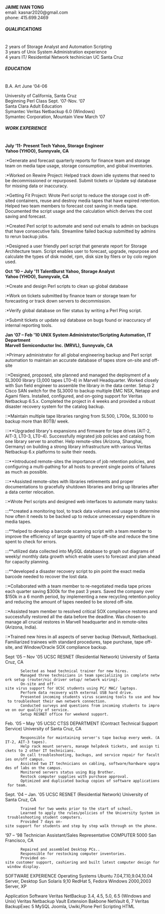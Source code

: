 '''JAIME IVAN TONG'''<br/>
email: kasnar2020@gmail.com<br/>
phone: 415.699.2469

=====QUALIFICATIONS=====<br/>
2 years of Storage Analyst and Automation Scripting<br/>
3 years of Unix System Administration experience<br/>
4 years IT/ Residential Network techinician UC Santa Cruz<br/>

=====EDUCATION=====<br/>
B.A. Art               June ‘04-06

University of California, Santa Cruz<br/>

Beginning Perl Class    Sept. ‘07-Nov. ‘07<br/>
Santa Clara Adult Education<br/>

Symantec Veritas Netbackup 6.0 (Windows)<br/>
Symantec Corporation, Mountain View March ‘07<br/>

=====WORK EXPERIENCE=====<br/>
'''July ‘11- Present     Tech Yahoo, Storage Engineer'''<br/>
'''Yahoo (YHOO), Sunnyvale, CA'''<br/>

:*Generate and forecast quarterly reports for finance team and storage team on media tape usage, storage consumption, and global inventories.
:*Worked on Rewire Project: Helped track down idle systems that need to be decommissioned or repurposed.  Submit tickets or Update sql database for missing data or inaccuracy.
:*Getting Fit Project: Wrote Perl script to reduce the storage cost in off-sited containers, reuse and destroy media tapes that have expired retention. Helped two team members to forecast cost saving in media tape. Documented the script usage and the calculation which derives the cost saving and forecast.
:*Created Perl script to automate and send out emails to admin on backups that have consecutive fails. Streamline failed backup submitted by admins to rerun backup jobs.
:*Designed a user friendly perl script that generate report for Storage Architecture team. Script enables user to forecast, upgrade, repurpose and calculate the types of disk model, rpm, disk size by filers or by colo region used.


'''Oct ‘10 – July '11        TalentBurst Yahoo, Storage Analyst'''<br/>
'''Yahoo (YHOO), Sunnyvale, CA'''<br/>

:*Create and design Perl scripts to clean up global database
:*Work on tickets submitted by finance team or storage team for forecasting or track down servers to decommission.
:*Verify global database on filer status by writing a Perl Ping script.
:*Submit tickets or update sql database on bugs found or inaccuracy of internal reporting tools.


'''Jan ‘07 – Feb '10        UNIX System Administrator/Scripting Automation,  IT Department'''<br/>
'''Marvell Semiconductor Inc. (MRVL), Sunnyvale, CA'''<br/>

:*Primary administrator for all global engineering backup and Perl script automation to maintain an accurate database of tapes store on-site and off-site
::*Designed, proposed, site planned and managed the deployment of a SL3000 library (3,000 tapes LT0-4) in Marvell Headquarter. Worked closely with Sun field engineer to assemble the library in the data center. Setup 2 Cisco SAN switch for the SL3000 to backup multiple EMC NSX, Netapp and Agami filers. Installed, configured, and on-going support for Veritas Netbackup 6.5.x. Completed the project in 4 weeks and provided a robust disaster recovery system for the catalog backup.
::*Maintain multiple tape libraries ranging from SL500, L700e, SL3000 to backup more than 80TB/ week.
:::**Upgraded library's expansions and firmware for tape drives (AIT-2, AIT-3, LT0-3, LT0-4). Successfully migrated job policies and catalog from one library server to another. Help remote-sites (Arizona, Shanghai, Germany) on building a strong library infrastructure with various Veritas Netbackup 6.x platforms to suite their needs.
:::**Introduced remote-sites the importance of job retention policies, and configuring a multi-pathing for all hosts to prevent single points of failures as much as possible.
:::**Assisted remote-sites with libraries retirements and proper documentations to gracefully shutdown libraries and bring up libraries after a data center relocation.
::*Wrote Perl scripts and designed web interfaces to automate many tasks:
:::**created a monitoring tool, to track data volumes and usage to determine how often it needs to be backed up to reduce unnecessary expenditure in media tapes.
:::**helped to develop a barcode scanning script with a team member to improve the efficiency of large quantity of tape off-site and reduce the time spent to check for errors.
:::**utilized data collected into MySQL database to graph out diagrams of weekly/ monthly data growth which enable users to forecast and plan ahead for capacity planning.
:::**developed a disaster recovery script to pin point the exact media barcode needed to recover the lost data.
::*Collaborated with a team member to re-negotiated media tape prices each quarter saving $300k for the past 3 years. Saved the company over $150k in a 6 month period, by implementing a new recycling retention policy and reducing the amount of tapes needed to be stored off-site.
::*Assisted team member to resolved critical SOX compliance restores and successfully restored all the data before the deadline. Was chosen to manage all crucial restores in Marvell headquarter and in remote-sites (Arizona, India).
::*Trained new hires in all aspects of server backup (Netvault, Netbackup). Familiarized trainees with standard procedures, tape purchase, tape off-site, and Window/Oracle SOX compliance backup.


Sept ‘05 – Nov '05     UCSC RESNET (Residential Network)
University of Santa Cruz, CA

        Selected as head technical trainer for new hires.
        Managed three technicians in team specializing in complete network setup (router/nic driver setup/ network wiring).
        On-site and off-site virus support for UCSC students using PC/ MAC/ laptops.
        Perform data recovery with external USB hard drive.
        Presented incoming students virus scanning tools to use and how to troubleshoot their own network connection.
        Conducted surveys and questions from incoming students to improve on our quality of service.
        Setup RESNET office for weekend support.


Feb. ‘05 – May '05     UCSC CTSS DEPARTMENT (Contract Technical Support Service)
University of Santa Cruz, CA

        Responsible for maintaining server's tape backup every week. (AIT-2, AIT-3 tapes).
        Help rack mount servers, manage helpdesk tickets, and assign tickets to 2 other IT technicians.
        On call troubleshooting, backups, and service repair for faculties on/off campus.
        Assisted two IT technicians on cabling, software/hardware upgrades of labs on the campus.
        Monitored servers status using Big Brother.
        Restock computer supplies with purchase approval.
        Optimized and duplicated backup copies of software applications for team.


Sept. ‘04 – Jan. '05     UCSC RESNET (Residential Network)
University of Santa Cruz, CA

        Trained for two weeks prior to the start of school.
        Learned to apply the rules/policies of the University System in troubleshooting student computers.
        Provided 7 days on-site support for students and step by step walk through on the phone.


‘97 – ‘98     Technician Assistant/Sales Representative     COMPUTER 5000
San Francisco, CA

        Repaired and assembled Desktop PCs..
        Responsible for restocking computer inventories.
        Provided on-site customer support, cashiering and built latest computer design for window display.


SOFTWARE EXPERIENCE
Operating Systems
Ubuntu 7.04,7.10,9.04,10.04 Server, Desktop
Sun Solaris 9,10
RedHat 5, Fedora
Windows 2000,2003 Server, XP

Application Software
Veritas NetBackup 3.4, 4.5, 5.0, 6.5 (Windows and Unix)
Veritas Netbackup Vault Extension
Bakbone NetVault 6, 7
Veritas BackupExec 5
MySQL
Joomla, Uwiki,Plone
Perl Scripting
HTML